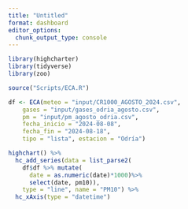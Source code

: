 ```yaml
---
title: "Untitled"
format: dashboard
editor_options: 
  chunk_output_type: console
---
```

```r
library(highcharter)
library(tidyverse)
library(zoo)

source("Scripts/ECA.R")

df <- ECA(meteo = "input/CR1000_AGOSTO_2024.csv",
    gases = "input/gases_odria_agosto.csv",
    pm = "input/pm_agosto_odria.csv",
    fecha_inicio = "2024-08-08",
    fecha_fin = "2024-08-18",
    tipo = "lista", estacion = "Odría")

highchart() %>%
  hc_add_series(data = list_parse2(
    df$df %>% mutate(
      date = as.numeric(date)*1000)%>% 
      select(date, pm10)), 
    type = "line", name = "PM10") %>%
  hc_xAxis(type = "datetime") 
```

